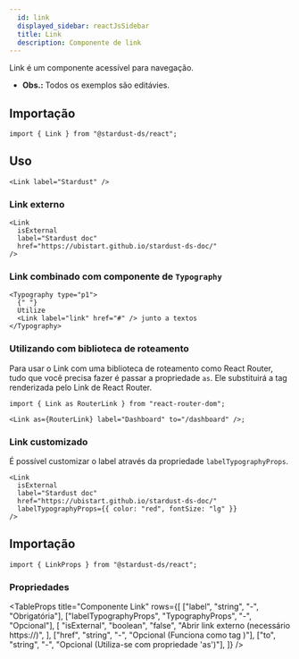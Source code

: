 ```yaml
---
  id: link
  displayed_sidebar: reactJsSidebar
  title: Link
  description: Componente de link
---
```



Link é um componente acessível para navegação.

- **Obs.:** Todos os exemplos são editávies.

<Tabs groupId='link-component'>
<TabItem value='Uso' label='Uso'>

## Importação

```tsx
import { Link } from "@stardust-ds/react";
```

## Uso

```tsx live
<Link label="Stardust" />
```

### Link externo

```tsx live
<Link
  isExternal
  label="Stardust doc"
  href="https://ubistart.github.io/stardust-ds-doc/"
/>
```

### Link combinado com componente de `Typography`

```tsx live
<Typography type="p1">
  {" "}
  Utilize
  <Link label="link" href="#" /> junto a textos
</Typography>
```

### Utilizando com biblioteca de roteamento

Para usar o Link com uma biblioteca de roteamento como React Router, tudo que você precisa fazer é passar a propriedade `as`.
Ele substituirá a tag renderizada pelo Link de React Router.

```tsx
import { Link as RouterLink } from "react-router-dom";

<Link as={RouterLink} label="Dashboard" to="/dashboard" />;
```

### Link customizado

É possível customizar o label através da propriedade `labelTypographyProps`.

```tsx live
<Link
  isExternal
  label="Stardust doc"
  href="https://ubistart.github.io/stardust-ds-doc/"
  labelTypographyProps={{ color: "red", fontSize: "lg" }}
/>
```

</TabItem>

<TabItem value='Propriedades' label='Propriedades'>

## Importação

```tsx
import { LinkProps } from "@stardust-ds/react";
```

### Propriedades

<TableProps
  title="Componente Link"
  rows={[
    ["label", "string", "-", "Obrigatória"],
    ["labelTypographyProps", "TypographyProps", "-", "Opcional"],
    [
      "isExternal",
      "boolean",
      "false",
      "Abrir link externo (necessário https://)",
    ],
    ["href", "string", "-", "Opcional (Funciona como tag <a/>)"],
    ["to", "string", "-", "Opcional (Utiliza-se com propriedade 'as')"],
  ]}
/>

</TabItem>
</Tabs>
